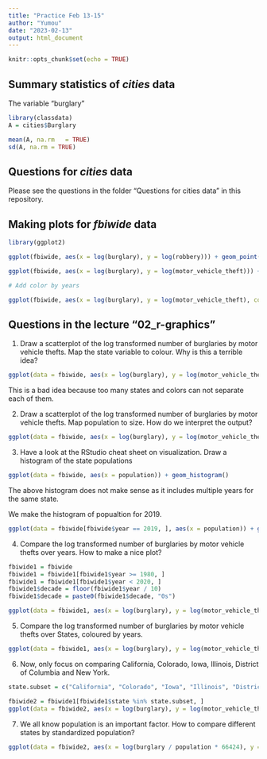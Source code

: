 ```yaml
---
title: "Practice Feb 13-15"
author: "Yumou"
date: "2023-02-13"
output: html_document
---
```


```r
knitr::opts_chunk$set(echo = TRUE)
```

## Summary statistics of *cities* data

The variable "burglary"
```r
library(classdata)
A = cities$Burglary

mean(A, na.rm	= TRUE)
sd(A, na.rm = TRUE)
```


## Questions for *cities* data

Please see the questions in the folder "Questions for cities data" in this repository.

## Making plots for *fbiwide* data

```r
library(ggplot2)

ggplot(fbiwide, aes(x = log(burglary), y = log(robbery))) + geom_point()

ggplot(fbiwide, aes(x = log(burglary), y = log(motor_vehicle_theft))) + geom_point()

# Add color by years

ggplot(fbiwide, aes(x = log(burglary), y = log(motor_vehicle_theft), colour = year)) + geom_point()

```

## Questions in the lecture "02_r-graphics"

1. Draw a scatterplot of the log transformed number of burglaries by motor vehicle thefts. Map the state variable to colour. Why is this a terrible idea?

```r
ggplot(data = fbiwide, aes(x = log(burglary), y = log(motor_vehicle_theft))) + geom_point(aes(color = state))
```

This is a bad idea because too many states and colors can not separate each of them.

2. Draw a scatterplot of the log transformed number of burglaries by motor vehicle thefts. Map population to size. How do we interpret the output?

```r
ggplot(data = fbiwide, aes(x = log(burglary), y = log(motor_vehicle_theft))) + geom_point(aes(color = state, size = population))
```

3. Have a look at the RStudio cheat sheet on visualization. Draw a histogram of the state populations

```r
ggplot(data = fbiwide, aes(x = population)) + geom_histogram()
```
The above histogram does not make sense as it includes multiple years for the same state. 

We make the histogram of popualtion for 2019.

```r
ggplot(data = fbiwide[fbiwide$year == 2019, ], aes(x = population)) + geom_histogram()
```

4. Compare the log transformed number of burglaries by motor vehicle thefts over years. How to make a nice plot?

```r
fbiwide1 = fbiwide
fbiwide1 = fbiwide1[fbiwide1$year >= 1980, ]
fbiwide1 = fbiwide1[fbiwide1$year < 2020, ]
fbiwide1$decade = floor(fbiwide1$year / 10)
fbiwide1$decade = paste0(fbiwide1$decade, "0s")

ggplot(data = fbiwide1, aes(x = log(burglary), y = log(motor_vehicle_theft))) + geom_point(aes(color = decade))
```


5. Compare the log transformed number of burglaries by motor vehicle thefts over States, coloured by years.

```r
ggplot(data = fbiwide1, aes(x = log(burglary), y = log(motor_vehicle_theft))) + geom_point(aes(color = decade)) + facet_wrap(.~ state_abbr)
```


6. Now, only focus on comparing California, Colorado, Iowa, Illinois, District of Columbia and New York.

```r
state.subset = c("California", "Colorado", "Iowa", "Illinois", "District of Columbia", "New York")

fbiwide2 = fbiwide1[fbiwide1$state %in% state.subset, ]
ggplot(data = fbiwide2, aes(x = log(burglary), y = log(motor_vehicle_theft))) + geom_point(aes(color = decade)) + facet_wrap(.~ state)
```

7. We all know population is an important factor. How to compare different states by standardized population?

```r
ggplot(data = fbiwide2, aes(x = log(burglary / population * 66424), y = log(motor_vehicle_theft / population * 66424))) + geom_point(aes(color = decade)) + facet_wrap(.~ state)
```


